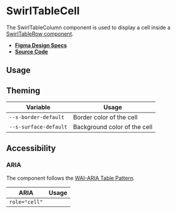 
<Meta title="Components/SwirlTableCell" />

# SwirlTableCell

The SwirlTableColumn component is used to display a cell inside a
[SwirlTableRow component](?path=/docs/components-swirltablerow--docs).

- **[Figma Design Specs](https://www.figma.com/file/iRHiAFsHxnzux8gQ9EjlZe/Swirl-Components?node-id=2368%3A11396)**
- **[Source Code](https://github.com/flip-corp/swirl/tree/main/packages/swirl-components/src/components/swirl-table-cell)**

## Usage

<Canvas of={Stories.SwirlTableCell} sourceState="shown"></Canvas>

<Controls of={Stories.SwirlTableCell} />

## Theming

| Variable              | Usage                        |
| --------------------- | ---------------------------- |
| `--s-border-default`  | Border color of the cell     |
| `--s-surface-default` | Background color of the cell |

## Accessibility

### ARIA

The component follows the
[WAI-ARIA Table Pattern](https://www.w3.org/WAI/ARIA/apg/patterns/table/).

| ARIA          | Usage |
| ------------- | ----- |
| `role="cell"` |       |
